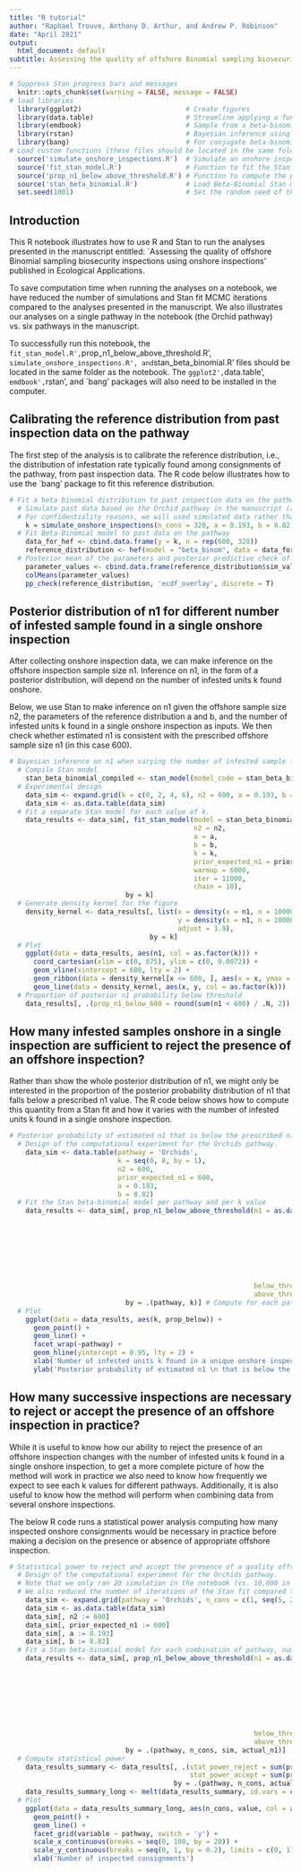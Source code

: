 ---
title: "R tutorial"
author: "Raphael Trouve, Anthony D. Arthur, and Andrew P. Robinson"
date: "April 2021"
output:
  html_document: default
subtitle: Assessing the quality of offshore Binomial sampling biosecurity inspections using onshore inspections.
---

```{r setup}
# Suppress Stan progress bars and messages
  knitr::opts_chunk$set(warning = FALSE, message = FALSE)
# load libraries
  library(ggplot2)                          # Create figures
  library(data.table)                       # Streamline applying a function to each group.
  library(emdbook)                          # Sample from a beta-binomial distribution
  library(rstan)                            # Bayesian inference using Stan
  library(bang)                             # For conjugate beta-binomials models and posterior predictive checks
# Load custom functions (these files should be located in the same folder as the R notebook)  
  source('simulate_onshore_inspections.R')  # Simulate an onshore inspection
  source('fit_stan_model.R')                # Function to fit the Stan model and recover the posterior distribution of n1
  source('prop_n1_below_above_threshold.R') # Function to compute the proportion of posterior distribution of n1 that is above a certain threshold value 
  source('stan_beta_binomial.R')            # Load Beta-Binomial Stan model in R
  set.seed(1001)                            # Set the random seed of the R session to allow reproducible simulations
```


## Introduction
This R notebook illustrates how to use R and Stan to run the analyses presented in the manuscript entitled:
`Assessing the quality of offshore Binomial sampling biosecurity inspections using onshore inspections' published in Ecological Applications. 

To save computation time when running the analyses on a notebook, we have reduced the number of simulations and Stan fit MCMC iterations compared to the analyses presented in the manuscript. 
We also illustrates our analyses on a single pathway in the notebook (the Orchid pathway) vs. six pathways in the manuscript.

To successfully run this notebook, the `fit_stan_model.R', `prop_n1_below_above_threshold.R', `simulate_onshore_inspections.R', and `stan_beta_binomial.R' files should be located in the same folder as the notebook. The `ggplot2', `data.table', `emdbook', `rstan', and `bang' packages will also need to be installed in the computer. 

## Calibrating the reference distribution from past inspection data on the pathway
The first step of the analysis is to calibrate the reference distribution, i.e., the distribution of infestation rate typically found among consignments of the pathway, from past inspection data.
The R code below illustrates how to use the `bang' package to fit this reference distribution. 

```{r past_data}
# Fit a beta binomial distribution to past inspection data on the pathway (figure 3 of the manuscript) 
  # Simulate past data based on the Orchid pathway in the manuscript (a = 0.193, b = 8.82). 
  # For confidentiality reasons, we will used simulated data rather than the original dataset in this tutorial.
    k = simulate_onshore_inspections(n_cons = 320, a = 0.193, b = 8.82, n2 = 600) # Vector of k infested units found in n_cons past onshore inspections
  # Fit Beta-Binomial model to past data on the pathway
    data_for_hef <- cbind.data.frame(y = k, n = rep(600, 320))                                    
    reference_distribution <- hef(model = "beta_binom", data = data_for_hef, nrep = 50, n = 2000) 
  # Posterior mean of the parameters and posterior predictive check of the model
    parameter_values <- cbind.data.frame(reference_distribution$sim_vals)
    colMeans(parameter_values)                           
    pp_check(reference_distribution, 'ecdf_overlay', discrete = T)
```


## Posterior distribution of n1 for different number of infested sample found in a single onshore inspection
After collecting onshore inspection data, we can make inference on the offshore inspection sample size n1. 
Inference on n1, in the form of a posterior distribution, will depend on the number of infested units k found onshore.

Below, we use Stan to make inference on n1 given the offshore sample size n2, the parameters of the reference distribution a and b, and the number of infested units k found in a single onshore inspection as inputs. 
We then check whether estimated n1 is consistent with the prescribed offshore sample size n1 (in this case 600).

```{r posterior_distribution}
# Bayesian inference on n1 when varying the number of infested sample found k found in a single onshore inspection (figure 2)
  # Compile Stan model
    stan_beta_binomial_compiled <- stan_model(model_code = stan_beta_binomial)        
  # Experimental design
    data_sim <- expand.grid(k = c(0, 2, 4, 6), n2 = 600, a = 0.193, b = 8.82, prior_expected_n1 = 600) # Vary k, use parameters values from the Orchid pathway
    data_sim <- as.data.table(data_sim)
  # Fit a separate Stan model for each value of k.
    data_results <- data_sim[, fit_stan_model(model = stan_beta_binomial_compiled, 
                                              n2 = n2, 
                                              a = a, 
                                              b = b, 
                                              k = k, 
                                              prior_expected_n1 = prior_expected_n1, 
                                              warmup = 6000, 
                                              iter = 11000, 
                                              chain = 10), 
                             by = k]
  # Generate density kernel for the figure
    density_kernel <- data_results[, list(x = density(x = n1, n = 10000, adjust = 1.9)$x, 
                                          y = density(x = n1, n = 10000)$y, 
                                          adjust = 1.9), 
                                   by = k]
  # Plot
    ggplot(data = data_results, aes(n1, col = as.factor(k))) + 
      coord_cartesian(xlim = c(0, 875), ylim = c(0, 0.0072)) +
      geom_vline(xintercept = 600, lty = 2) + 
      geom_ribbon(data = density_kernel[x <= 600, ], aes(x = x, ymax = y, fill = as.factor(k)), ymin = 0, col = NA, alpha = 0.3) + 
      geom_line(data = density_kernel, aes(x, y, col = as.factor(k))) 
  # Proportion of posterior n1 probability below threshold
    data_results[, .(prop_n1_below_600 = round(sum(n1 < 600) / .N, 2)), by = k]  
```


## How many infested samples onshore in a single inspection are sufficient to reject the presence of an offshore inspection?

Rather than show the whole posterior distribution of n1, we might only be interested in the proportion of the posterior probability distribution of n1 that falls below a prescribed n1 value.
The R code below shows how to compute this quantity from a Stan fit and how it varies with the number of infested units k found in a single onshore inspection.


```{r, posterior_density_below_600}
# Posterior probability of estimated n1 that is below the prescribed n1 value vs. k (figure 4)
  # Design of the computational experiment for the Orchids pathway.
    data_sim <- data.table(pathway = 'Orchids', 
                           k = seq(0, 8, by = 1), 
                           n2 = 600, 
                           prior_expected_n1 = 600,
                           a = 0.193, 
                           b = 8.82)                      
  # Fit the Stan beta-binomial model per pathway and per k value  
    data_results <- data_sim[, prop_n1_below_above_threshold(n1 = as.data.frame(fit_stan_model(model = stan_beta_binomial_compiled,
                                                                                               n2 = n2, 
                                                                                               a = a, 
                                                                                               b = b,
                                                                                               k = as.array(k), 
                                                                                               prior_expected_n1 = prior_expected_n1, 
                                                                                               iter = 11000,  
                                                                                               chains = 1),  # chain = 10 in the manuscript
                                                                                               pars = 'n1')$n1, # Posterior distribution of n1 obtained from a Stan fit
                                                             below_threshold = prior_expected_n1, 
                                                             above_threshold = 400),
                             by = .(pathway, k)] # Compute for each pathway and each k
  # Plot   
    ggplot(data = data_results, aes(k, prop_below)) + 
      geom_point() + 
      geom_line() + 
      facet_wrap(~pathway) +
      geom_hline(yintercept = 0.95, lty = 2) +
      xlab('Number of infested units k found in a unique onshore inspection') +
      ylab('Posterior probability of estimated n1 \n that is below the prescribed n1 value')
```



## How many successive inspections are necessary to reject or accept the presence of an offshore inspection in practice?
While it is useful to know how our ability to reject the presence of an offshore inspection changes with the number of infested units k found in a single onshore inspection, to get a more complete picture of how the method will work in practice we also need to know how frequently we expect to see each k values for different pathways.
Additionally, it is also useful to know how the method will perform when combining data from several onshore inspections.

The below R code runs a statistical power analysis computing how many inspected onshore consignments would be necessary in practice before making a decision on the presence or absence of appropriate offshore inspection.


```{r, stat_power}
# Statistical power to reject and accept the presence of a quality offshore inspection vs. number of onshore inspections (figures 5 and 6)
  # Design of the computational experiment for the Orchids pathway. 
  # Note that we only ran 20 simulation in the notebook (vs. 10,000 in the manuscript) to save time. 
  # We also reduced the number of iterations of the Stan fit compared to the manuscript
    data_sim <- expand.grid(pathway = 'Orchids', n_cons = c(1, seq(5, 25, by = 5), seq(30, 100, by = 10)), sim = 1:20, actual_n1 = c(0, 200, 600))  
    data_sim <- as.data.table(data_sim)
    data_sim[, n2 := 600]
    data_sim[, prior_expected_n1 := 600]
    data_sim[, a := 0.193]
    data_sim[, b := 8.82]
  # Fit a Stan beta-binomial model for each combination of pathway, number of onshore inspections, actual_n1, and simulations (i.e., replicates).
    data_results <- data_sim[, prop_n1_below_above_threshold(n1 = as.data.frame(fit_stan_model(model = stan_beta_binomial_compiled, 
                                                                                               n2 = n2, 
                                                                                               a = a, 
                                                                                               b = b,
                                                                                               k = as.array(simulate_onshore_inspections(n_cons = n_cons, a = a, b = b + actual_n1, n2 = n2)), # Simulate k
                                                                                               prior_expected_n1 = prior_expected_n1, 
                                                                                               iter = 2000, # iter = 11000 in the manuscript
                                                                                               chain = 1), 
                                                                                               pars = 'n1')$n1, 
                                                             below_threshold = 600, 
                                                             above_threshold = 400),
                             by = .(pathway, n_cons, sim, actual_n1)]
  # Compute statistical power
    data_results_summary <- data_results[, .(stat_power_reject = sum(prop_below > 0.95) / .N, 
                                             stat_power_accept = sum(prop_above > 0.95) / .N),
                                         by = .(pathway, n_cons, actual_n1)]
    data_results_summary_long <- melt(data_results_summary, id.vars = c('pathway', 'n_cons', 'actual_n1'))
  # Plot
    ggplot(data = data_results_summary_long, aes(n_cons, value, col = as.factor(actual_n1))) + 
      geom_point() + 
      geom_line() +
      facet_grid(variable ~ pathway, switch = 'y') +
      scale_x_continuous(breaks = seq(0, 100, by = 20)) + 
      scale_y_continuous(breaks = seq(0, 1, by = 0.2), limits = c(0, 1)) +
      xlab('Number of inspected consignments')
```

